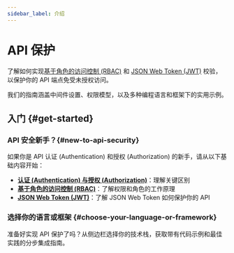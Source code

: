 ```yaml
---
sidebar_label: 介绍
---
```


# API 保护

了解如何实现[基于角色的访问控制 (RBAC)](/authorization/role-based-access-control) 和 [JSON Web Token (JWT)](https://auth.wiki/jwt) 校验，以保护你的 API 端点免受未授权访问。

我们的指南涵盖中间件设置、权限模型，以及多种编程语言和框架下的实用示例。

## 入门 \{#get-started}

### API 安全新手？\{#new-to-api-security}

如果你是 API 认证 (Authentication) 和授权 (Authorization) 的新手，请从以下基础内容开始：

- **[认证 (Authentication) 与授权 (Authorization)](/concepts/authn-vs-authz)**：理解关键区别
- **[基于角色的访问控制 (RBAC)](/authorization/role-based-access-control)**：了解权限和角色的工作原理
- **[JSON Web Token (JWT)](https://auth.wiki/jwt)**：了解 JSON Web Token 如何保护你的 API

### 选择你的语言或框架 \{#choose-your-language-or-framework}

准备好实现 API 保护了吗？从侧边栏选择你的技术栈，获取带有代码示例和最佳实践的分步集成指南。
